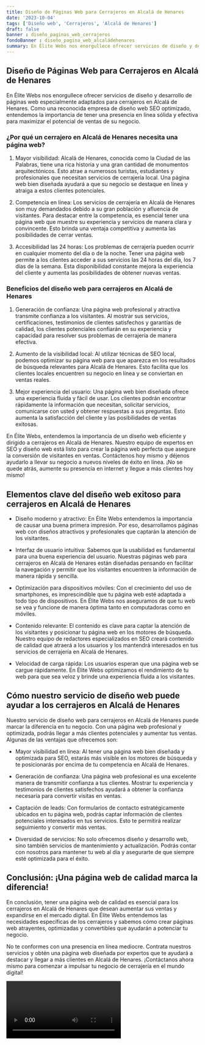 ```yaml
---
title: Diseño de Páginas Web para Cerrajeros en Alcalá de Henares
date: '2023-10-04'
tags: ['Diseño web', 'Cerrajeros', 'Alcalá de Henares']
draft: false
banner : diseño_paginas_web_cerrajeros
fondoBanner : diseño_pagina_web_alcaládehenares
summary: En Élite Webs nos enorgullece ofrecer servicios de diseño y desarrollo de páginas web especialmente adaptados para cerrajeros en Alcalá de Henares. Como una reconocida empresa de diseño web SEO optimizado, entendemos la importancia de tener una presencia en línea sólida y efectiva para maximizar el potencial de ventas de su negocio.
---
```


## Diseño de Páginas Web para Cerrajeros en Alcalá de Henares

En Élite Webs nos enorgullece ofrecer servicios de diseño y desarrollo de páginas web especialmente adaptados para cerrajeros en Alcalá de Henares. Como una reconocida empresa de diseño web SEO optimizado, entendemos la importancia de tener una presencia en línea sólida y efectiva para maximizar el potencial de ventas de su negocio.

### ¿Por qué un cerrajero en Alcalá de Henares necesita una página web?

1. Mayor visibilidad: Alcalá de Henares, conocida como la Ciudad de las Palabras, tiene una rica historia y una gran cantidad de monumentos arquitectónicos. Esto atrae a numerosos turistas, estudiantes y profesionales que necesitan servicios de cerrajería local. Una página web bien diseñada ayudará a que su negocio se destaque en línea y atraiga a estos clientes potenciales.

2. Competencia en línea: Los servicios de cerrajería en Alcalá de Henares son muy demandados debido a su gran población y afluencia de visitantes. Para destacar entre la competencia, es esencial tener una página web que muestre su experiencia y servicios de manera clara y convincente. Esto brinda una ventaja competitiva y aumenta las posibilidades de cerrar ventas.

3. Accesibilidad las 24 horas: Los problemas de cerrajería pueden ocurrir en cualquier momento del día o de la noche. Tener una página web permite a los clientes acceder a sus servicios las 24 horas del día, los 7 días de la semana. Esta disponibilidad constante mejora la experiencia del cliente y aumenta las posibilidades de obtener nuevas ventas.

### Beneficios del diseño web para cerrajeros en Alcalá de Henares

1. Generación de confianza: Una página web profesional y atractiva transmite confianza a los visitantes. Al mostrar sus servicios, certificaciones, testimonios de clientes satisfechos y garantías de calidad, los clientes potenciales confiarán en su experiencia y capacidad para resolver sus problemas de cerrajería de manera efectiva.

2. Aumento de la visibilidad local: Al utilizar técnicas de SEO local, podemos optimizar su página web para que aparezca en los resultados de búsqueda relevantes para Alcalá de Henares. Esto facilita que los clientes locales encuentren su negocio en línea y se conviertan en ventas reales.

3. Mejor experiencia del usuario: Una página web bien diseñada ofrece una experiencia fluida y fácil de usar. Los clientes podrán encontrar rápidamente la información que necesitan, solicitar servicios, comunicarse con usted y obtener respuestas a sus preguntas. Esto aumenta la satisfacción del cliente y las posibilidades de ventas exitosas.

En Élite Webs, entendemos la importancia de un diseño web eficiente y dirigido a cerrajeros en Alcalá de Henares. Nuestro equipo de expertos en SEO y diseño web está listo para crear la página web perfecta que asegure la conversión de visitantes en ventas. Contáctenos hoy mismo y déjenos ayudarlo a llevar su negocio a nuevos niveles de éxito en línea. ¡No se quede atrás, aumente su presencia en internet y llegue a más clientes hoy mismo!

<GifSeo />

<Cta />

## Elementos clave del diseño web exitoso para cerrajeros en Alcalá de Henares

- Diseño moderno y atractivo: En Élite Webs entendemos la importancia de causar una buena primera impresión. Por eso, desarrollamos páginas web con diseños atractivos y profesionales que captarán la atención de los visitantes.

- Interfaz de usuario intuitiva: Sabemos que la usabilidad es fundamental para una buena experiencia del usuario. Nuestras páginas web para cerrajeros en Alcalá de Henares están diseñadas pensando en facilitar la navegación y permitir que los visitantes encuentren la información de manera rápida y sencilla.

- Optimización para dispositivos móviles: Con el crecimiento del uso de smartphones, es imprescindible que tu página web esté adaptada a todo tipo de dispositivos. En Élite Webs nos aseguramos de que tu web se vea y funcione de manera óptima tanto en computadoras como en móviles.

- Contenido relevante: El contenido es clave para captar la atención de los visitantes y posicionar tu página web en los motores de búsqueda. Nuestro equipo de redactores especializados en SEO creará contenido de calidad que atraerá a los usuarios y los mantendrá interesados en tus servicios de cerrajería en Alcalá de Henares.

- Velocidad de carga rápida: Los usuarios esperan que una página web se cargue rápidamente. En Élite Webs optimizamos el rendimiento de tu web para que sea veloz y brinde una experiencia fluida a los visitantes.

## Cómo nuestro servicio de diseño web puede ayudar a los cerrajeros en Alcalá de Henares

Nuestro servicio de diseño web para cerrajeros en Alcalá de Henares puede marcar la diferencia en tu negocio. Con una página web profesional y optimizada, podrás llegar a más clientes potenciales y aumentar tus ventas. Algunas de las ventajas que ofrecemos son:

- Mayor visibilidad en línea: Al tener una página web bien diseñada y optimizada para SEO, estarás más visible en los motores de búsqueda y te posicionarás por encima de tu competencia en Alcalá de Henares.

- Generación de confianza: Una página web profesional es una excelente manera de transmitir confianza a tus clientes. Mostrar tu experiencia y testimonios de clientes satisfechos ayudará a obtener la confianza necesaria para convertir visitas en ventas.

- Captación de leads: Con formularios de contacto estratégicamente ubicados en tu página web, podrás captar información de clientes potenciales interesados en tus servicios. Esto te permitirá realizar seguimiento y convertir más ventas.

- Diversidad de servicios: No solo ofrecemos diseño y desarrollo web, sino también servicios de mantenimiento y actualización. Podrás contar con nosotros para mantener tu web al día y asegurarte de que siempre esté optimizada para el éxito.

## Conclusión: ¡Una página web de calidad marca la diferencia!

En conclusión, tener una página web de calidad es esencial para los cerrajeros en Alcalá de Henares que desean aumentar sus ventas y expandirse en el mercado digital. En Élite Webs entendemos las necesidades específicas de los cerrajeros y sabemos cómo crear páginas web atrayentes, optimizadas y convertibles que ayudarán a potenciar tu negocio.

No te conformes con una presencia en línea mediocre. Contrata nuestros servicios y obtén una página web diseñada por expertos que te ayudará a destacar y llegar a más clientes en Alcalá de Henares. ¡Contáctanos ahora mismo para comenzar a impulsar tu negocio de cerrajería en el mundo digital!

<Video />

<CtaBot job='Cerrajeros' city='Alcalá de Henares'/>

<Gmaps query='Alcalá de Henares+españa+maps' />